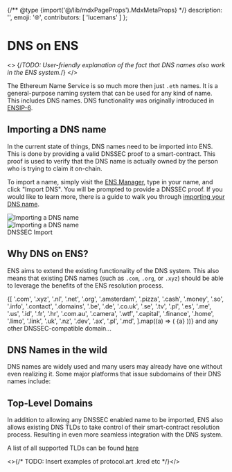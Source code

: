 {/** @type {import('@/lib/mdxPageProps').MdxMetaProps} */}
    description: '',
    emoji: '🌐',
    contributors: [
        'lucemans'
    ]
};

# DNS on ENS

<>
    {/*TODO: User-friendly explanation of the fact that DNS names also work in the ENS system.*/}
</>

The Ethereum Name Service is so much more then just `.eth` names. It is a general-purpose naming system that can be used for any kind of name. This includes DNS names.
DNS functionality was originally introduced in [ENSIP-6](/ensip/6).

## Importing a DNS name

In the current state of things, DNS names need to be imported into ENS. This is done by providing a valid DNSSEC proof to a smart-contract.
This proof is used to verify that the DNS name is actually owned by the person who is trying to claim it on-chain.

To import a name, simply visit the [ENS Manager](https://ens.app), type in your name, and click "Import DNS". You will be prompted to provide a DNSSEC proof.
If you would like to learn more, there is a guide to walk you through [importing your DNS name](https://support.ens.domains/en/articles/7882690-claim-your-dns-name).

<div className="relative !bg-gray-100 flex justify-center w-full rounded-md card p-3 gap-3 flex-col sm:flex-row">
    <div>
        <img
            src="/content/learn/dnssec/dnssec_1.png"
            alt="Importing a DNS name"
            className="flex-auto m-0"
        />
    </div>
    <div>
        <img
            src="/content/learn/dnssec/dnssec_2.png"
            alt="Importing a DNS name"
            className="flex-auto m-0"
        />
    </div>
    <div className="absolute bottom-0 right-0 bg-gray-100 border px-2">
        <span>DNSSEC Import</span>
    </div>
</div>

## Why DNS on ENS?

ENS aims to extend the existing functionality of the DNS system. This also means that existing DNS names (such as `.com`, `.org`, or `.xyz`) should be able to leverage the benefits of the ENS resolution process.

<div className="card1 not-prose">
    <div className="flex flex-wrap gap-3 p-4 pl-6 text-ens-light-blue-500">
        {[
            '.com',
            '.xyz',
            '.nl',
            '.net',
            '.org',
            '.amsterdam',
            '.pizza',
            '.cash',
            '.money',
            '.so',
            '.info',
            '.contact',
            '.domains',
            '.be',
            '.de',
            '.co.uk',
            '.se',
            '.tv',
            '.pl',
            '.es',
            '.me',
            '.us',
            '.id',
            '.fr',
            '.hr',
            '.com.au',
            '.camera',
            '.wtf',
            '.capital',
            '.finance',
            '.home',
            '.limo',
            '.link',
            '.uk',
            '.nz',
            '.dev',
            '.ax',
            '.pl',
            '.md',
        ].map((a) => (
            <span className="cursor-pointer hover:drop-shadow" key={a}>
                {a}
            </span>
        ))}
        <span className="text-blue-500/50">
            and any other DNSSEC-compatible domain...
        </span>
    </div>
</div>

## DNS Names in the wild

DNS names are widely used and many users may already have one without even realizing it. Some major platforms that issue subdomains of their DNS names include:

<DNSUsageExamples />

## Top-Level Domains

In addition to allowing any DNSSEC enabled name to be imported, ENS also allows existing DNS TLDs to take control of their smart-contract resolution process.
Resulting in even more seamless integration with the DNS system.

A list of all supported TLDs can be found [here](/dns/tlds)

<>{/* TODO: Insert examples of protocol.art .kred etc */}</>

